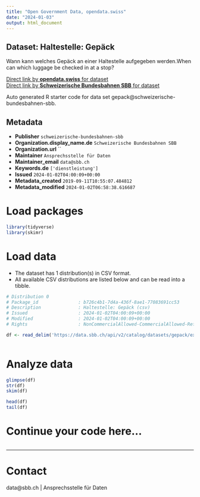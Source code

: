 ```yaml
---
title: "Open Government Data, opendata.swiss"
date: "2024-01-03"
output: html_document
---
```


## Dataset: Haltestelle: Gepäck

Wann kann welches Gepäck an einer Haltestelle aufgegeben werden.When can which luggage be checked in at a stop?

[Direct link by **opendata.swiss** for dataset](https://opendata.swiss/de/dataset/haltestelle-gepack1)<br>
[Direct link by **Schweizerische Bundesbahnen SBB** for dataset](https://data.sbb.ch/explore/dataset/gepack/)

Auto generated R starter code for data set gepack@schweizerische-bundesbahnen-sbb.

## Metadata

- **Publisher** `schweizerische-bundesbahnen-sbb`
- **Organization.display_name.de** `Schweizerische Bundesbahnen SBB`
- **Organization.url** ``
- **Maintainer** `Ansprechsstelle für Daten`
- **Maintainer_email** `data@sbb.ch`
- **Keywords.de** `['dienstleistung']`
- **Issued** `2024-01-02T04:00:09+00:00`
- **Metadata_created** `2019-09-11T10:55:07.484812`
- **Metadata_modified** `2024-01-02T06:58:38.616687`


# Load packages

```r

library(tidyverse)
library(skimr)

```

# Load data

-   The dataset has 1 distribution(s) in CSV format.
-   All available CSV distributions are listed below and can be read into a tibble.

```r

# Distribution 0
# Package_id               : b726c4b1-7d4a-436f-8ae1-77083691cc53
# Description              : Haltestelle: Gepäck (csv)
# Issued                   : 2024-01-02T04:00:09+00:00
# Modified                 : 2024-01-02T04:00:09+00:00
# Rights                   : NonCommercialAllowed-CommercialAllowed-ReferenceRequired

df <- read_delim('https://data.sbb.ch/api/v2/catalog/datasets/gepack/exports/csv')



```

# Analyze data

```r

glimpse(df)
str(df)
skim(df)

head(df)
tail(df)

```

# Continue your code here...

```r

```

------------------------------------------------------------------------

# Contact

data@sbb.ch | Ansprechsstelle für Daten
